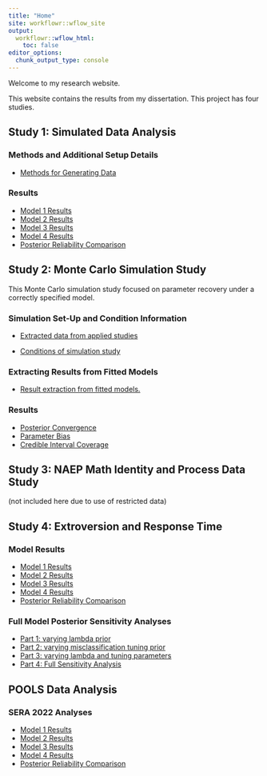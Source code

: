 ```yaml
---
title: "Home"
site: workflowr::wflow_site
output:
  workflowr::wflow_html:
    toc: false
editor_options:
  chunk_output_type: console
---
```


Welcome to my research website.

This website contains the results from my dissertation.
This project has four studies.

## Study 1: Simulated Data Analysis

### Methods and Additional Setup Details

* [Methods for Generating Data](study1_data_generation.html)

### Results 

* [Model 1 Results](study1_model1_results.html)
* [Model 2 Results](study1_model2_results.html)
* [Model 3 Results](study1_model3_results.html)
* [Model 4 Results](study1_model4_results.html)
* [Posterior Reliability Comparison](study1_model_comparison.html)

## Study 2: Monte Carlo Simulation Study

This Monte Carlo simulation study focused on parameter recovery under a correctly specified model.

### Simulation Set-Up and Condition Information

* [Extracted data from applied studies](applied_study_conditions.html)

* [Conditions of simulation study](applied_study_conditions.html)

### Extracting Results from Fitted Models

* [Result extraction from fitted models.](study2_results_extraction.html)

### Results

* [Posterior Convergence](study2_results_convergence.html)
* [Parameter Bias](study2_results_parameter_bias.html)
* [Credible Interval Coverage](study2_results_credible_interval_coverage.html)

## Study 3: NAEP Math Identity and Process Data Study

(not included here due to use of restricted data)

## Study 4: Extroversion and Response Time

### Model Results

* [Model 1 Results](study4_model1_results.html)
* [Model 2 Results](study4_model2_results.html)
* [Model 3 Results](study4_model3_results.html)
* [Model 4 Results](study4_model4_results.html)
* [Posterior Reliability Comparison](study4_model_comparison.html)

### Full Model Posterior Sensitivity Analyses
* [Part 1: varying lambda prior](study4_posterior_sensitivity_analysis_part1.html)
* [Part 2: varying misclassification tuning prior](study4_posterior_sensitivity_analysis_part2.html)
* [Part 3: varying lambda and tuning parameters](study4_posterior_sensitivity_analysis_part3.html)
* [Part 4: Full Sensitivity Analysis](study4_posterior_sensitivity_analysis_part4.html)

## POOLS Data Analysis

### SERA 2022 Analyses

* [Model 1 Results](pools_model1_results.html)
* [Model 2 Results](pools_model2_results.html)
* [Model 3 Results](pools_model3_results.html)
* [Model 4 Results](pools_model4_results.html)
* [Posterior Reliability Comparison](pools_model_comparison.html)


